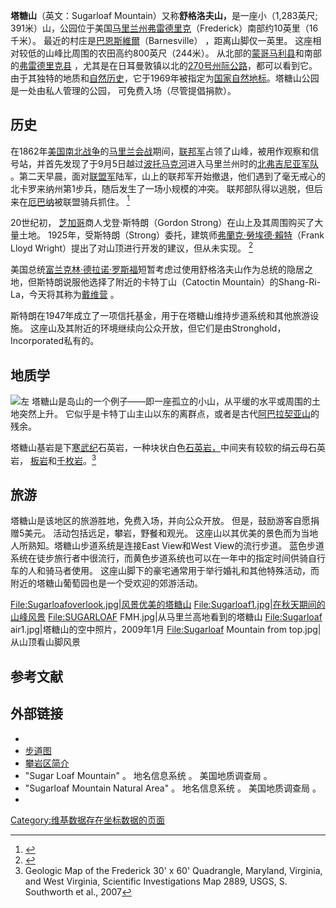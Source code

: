 {{Orphan|time=2020-07-24T06:19:47+00:00}}
{{Infobox mountain|Name=Sugarloaf Mountain|Photo=Sugarloaf2.jpg|photo_caption='''Sugarloaf Mountain''', sunset|elevation_ft=1,283|elevation_ref=|Prominence=|location=[[Frederick_County,_Maryland|Frederick County, Maryland]]|range=[[Blue_Ridge_Mountains|Blue Ridge Mountains]] (outlier)|coordinates={{coord|39|16|9.15|N|77|23|42.89|W|display=inline,title}}|topo=|type=[[Monadnock|Monadnock]]|Age=approx. 500 million years<ref>Choukas-Bradley, Melanie. ''[https://books.google.com/books?id=X3BZ0fHJoQ8C&printsec=frontcover&source=gbs_navlinks_s#v=onepage&q=&f=false Sugarloaf: The Mountains History, Geology, and Natural Lore]''. University of Virginia Press 2003 {{ISBN|0-8139-2168-6}} p. 11</ref>|first_ascent=|easiest_route=Stairway and trail to summit
{{designation list |embed=yes |designation1=NNL |designation1_date=June 1969}}}} '''塔糖山'''（英文：Sugarloaf Mountain）又称'''舒格洛夫山，'''是一座小（1,283英尺; 391米）山，公园位于美国[[马里兰州|马里兰州]][[弗雷德里克_(马里兰州)|弗雷德里克]]（Frederick）南部约10英里（16千米）。 最近的村庄是[[巴恩斯維爾|巴恩斯維爾]]（Barnesville） ，距离山脚仅一英里。 这座相对较低的山峰比周围的农田高约800英尺（244米）。 从北部的[[蒙哥马利县_(马里兰州)|蒙哥马利县]]和南部的[[弗雷德里克县_(马里兰州)|弗雷德里克县]] ，尤其是在日耳曼敦镇以北的[[270号州际公路_(马里兰州)|270号州际公路]]，都可以看到它。 由于其独特的地质和[[自然历史|自然历史]]，它于1969年被指定为[[美国国家自然地标|国家自然地标]]。塔糖山公园是一处由私人管理的公园， 可免费入场（尽管提倡捐款）。 

== 历史 ==  
在1862年[[南北战争|美国南北战争]]的[[馬里蘭會戰|马里兰会战]]期间，[[联邦军|联邦军]]占领了山峰，被用作观察和信号站，并首先发现了于9月5日越过[[波托马克河|波托马克河]]进入马里兰州时的[[北維吉尼亞軍團|北弗吉尼亚军队]] 。第二天早晨，面对[[联盟军|联盟军]]陆军，山上的联邦军开始撤退，他们遇到了毫无戒心的北卡罗来纳州第1步兵，随后发生了一场小规模的冲突。 联邦部队得以逃脱，但后来在[[马里兰Urbana|厄巴纳]]被联盟骑兵抓住。 <ref>{{Cite web |url=http://www.hmdb.org/marker.asp?marker=1749 |title=Sugarloaf Mountain - A Signalman’s Lot Marker |access-date=2020-07-23 |archive-date=2016-03-04 |archive-url=https://web.archive.org/web/20160304060808/http://www.hmdb.org/marker.asp?marker=1749 |dead-url=no }}</ref> 

20世纪初， [[芝加哥|芝加哥]]商人戈登·斯特朗（Gordon Strong）在山上及其周围购买了大量土地。 1925年，受斯特朗（Strong）委托，建筑师[[弗蘭克·勞埃德·賴特|弗蘭克·勞埃德·賴特]]（Frank Lloyd Wright）提出了对山顶进行开发的建议，但从未实现。 <ref>{{Cite web |url=https://www.loc.gov/exhibits/flw/flw02.html |title=存档副本 |access-date=2020-07-23 |archive-date=2020-10-30 |archive-url=https://web.archive.org/web/20201030205034/https://loc.gov/exhibits/flw/flw02.html |dead-url=no }}</ref>

美国总统[[富兰克林·德拉诺·罗斯福|富兰克林·德拉诺·罗斯福]]短暂考虑过使用舒格洛夫山作为总统的隐居之地，但斯特朗说服他选择了附近的卡特丁山（Catoctin Mountain）的Shang-Ri-La，今天将其称为[[戴维营|戴维营]] 。 

斯特朗在1947年成立了一项信托基金，用于在塔糖山维持步道系统和其他旅游设施。 这座山及其附近的环境继续向公众开放，但它们是由Stronghold，Incorporated私有的。 

== 地质学 ==
[[File:Sugarloaf_Mountain_1VCRJ00030555.jpg|左]]
塔糖山是岛山的一个例子——即一座孤立的小山，从平缓的水平或周围的土地突然上升。 它似乎是卡特丁山主山以东的离群点，或者是古代[[阿巴拉契亞|阿巴拉契亚山]]的残余。 

塔糖山基岩是下[[寒武纪|寒武纪]]石英岩，一种块状白色[[石英岩|石英岩，]]中间夹有较软的绢云母石英岩， [[板岩|板岩]]和[[千枚岩|千枚岩]]。<ref>Geologic Map of the Frederick 30' x 60' Quadrangle, Maryland, Virginia, and West Virginia, Scientific Investigations Map 2889, USGS, S. Southworth et al., 2007</ref> 

== 旅游 ==
塔糖山是该地区的旅游胜地，免费入场，并向公众开放。 但是，鼓励游客自愿捐赠5美元。 活动包括远足，攀岩，野餐和观光。 这座山以其优美的景色而为当地人所熟知。塔糖山步道系统是连接East View和West View的流行步道。 蓝色步道系统在徒步旅行者中很流行，而黄色步道系统也可以在一年中的指定时间供骑自行车的人和骑马者使用。 这座山脚下的豪宅通常用于举行婚礼和其他特殊活动，而附近的塔糖山葡萄园也是一个受欢迎的郊游活动。 <gallery>
File:Sugarloafoverlook.jpg|风景优美的塔糖山
File:Sugarloaf1.jpg|在秋天期间的山峰风景
File:SUGARLOAF FMH.jpg|从马里兰高地看到的塔糖山
File:Sugarloaf air1.jpg|塔糖山的空中照片，2009年1月
File:Sugarloaf Mountain from top.jpg|从山顶看山脚风景
</gallery>

== 参考文献 ==
{{Reflist}}

== 外部链接 ==

* {{Official website|http://sugarloafmd.com/}} 
* [http://www.sugarloafmd.com/images/maps/102709_trailmap.pdf 步道图] {{Wayback|url=http://www.sugarloafmd.com/images/maps/102709_trailmap.pdf |date=20210309125622 }} 
* [http://indy-adventures.net/climbing/guide.html#SugarloafMtn 攀岩区简介] {{Wayback|url=http://indy-adventures.net/climbing/guide.html#SugarloafMtn |date=20201111171742 }} 
* "Sugar Loaf Mountain" 。 地名信息系统 。 美国地质调查局 。 
* "Sugarloaf Mountain Natural Area" 。 地名信息系统 。 美国地质调查局 。 
* {{Cite journal|title=Structure of the Sugarloaf Mountain Area, Maryland, As a Key to Piedmont Stratigraphy|last=Scotford|first=David M.|journal=Geological Society of America Bulletin|issue=1|doi=10.1130/0016-7606(1951)62[45:SOTSMA]2.0.CO;2|year=1951|volume=62|pages=45–76}} 
[[Category:维基数据存在坐标数据的页面|Category:维基数据存在坐标数据的页面]]
